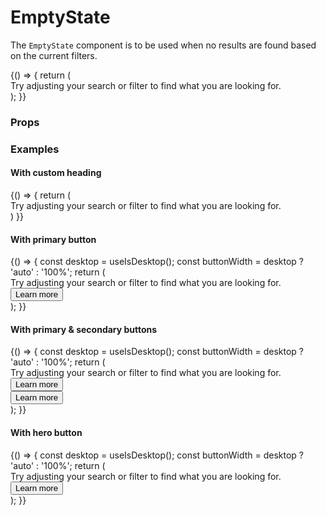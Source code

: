
<Meta title="Components/EmptyState" component={EmptyState} />

# EmptyState

The `EmptyState` component is to be used when no results are found based on the current filters.

<Preview>
  <Story name="empty state" height="500px">
    {() => {
      return (
        <div style={{ padding: '2%'}}>
          <EmptyState>
            <div style={{fontSize: '20px', lineHeight: '30px'}}>
              <Typography variant="body1">Try <Link href="#" title="link">adjusting your search or filter</Link> to find what you are looking for.</Typography>
            </div>
          </EmptyState>
        </div>
      );
    }}
  </Story>
</Preview>

### Props

<Props of={EmptyState} />

### Examples

#### With custom heading
<Preview>
  <Story name="empty state with custom heading" height="600px">
    {() => {
      return (
        <div style={{ padding: '2%'}}>
          <EmptyState heading="A custom heading">
            <div style={{fontSize: '20px', lineHeight: '30px'}}>
              <Typography variant="body1">Try <Link href="#" title="link">adjusting your search or filter</Link> to find what you are looking for.</Typography>
            </div>
          </EmptyState>
        </div>
      )
    }}
  </Story>
</Preview>

#### With primary button
<Preview>
  <Story name="empty state with primary button" height="600px">
    {() => {
      const desktop = useIsDesktop();
      const buttonWidth = desktop ? 'auto' : '100%';
      return (
        <div style={{ padding: '2%' }}>
          <EmptyState
            picture={{
              src: "https://www.comparethemarket.com.au/wp-content/uploads/2019/08/Artboard-1-copy-2@2x.png",
              srcsets: [{ srcset: "https://www.comparethemarket.com.au/wp-content/uploads/2019/08/Artboard-1-copy-2@2x.png"}],
              alt: 'alt text',
              title: 'no results found',
            }}
          >
            <div style={{fontSize: '20px', lineHeight: '30px'}}>
              <Typography variant="body1">Try <Link href="#" title="link">adjusting your search or filter</Link> to find what you are looking for.</Typography>
            </div>
            <div style={{ display: 'flex', justifyContent: 'center'}}>
              <div style={{textAlign: 'center', marginTop: '30px', flex: 'initial', width: `${buttonWidth}`}}>
                <Button id="primary-btn01" variant="primary" tagType='submit'>Learn more</Button>
              </div>
             </div>
          </EmptyState>
        </div>
      );
    }}
  </Story>
</Preview>

#### With primary & secondary buttons
<Preview>
  <Story name="empty state with primary and secondary buttons" height="600px">
      {() => {
        const desktop = useIsDesktop();
        const buttonWidth = desktop ? 'auto' : '100%';
        return (
          <div style={{ padding: '2%'}}>
            <EmptyState
              picture={{
                src: "https://www.comparethemarket.com.au/wp-content/uploads/2019/08/Artboard-1-copy-2@2x.png",
                srcsets: [{ srcset: "https://www.comparethemarket.com.au/wp-content/uploads/2019/08/Artboard-1-copy-2@2x.png"}],
                alt: 'alt text',
                title: 'no results found',
              }}
            >
              <div style={{fontSize: '20px', lineHeight: '30px'}}>
                <Typography variant="body1">Try <Link href="#" title="link">adjusting your search or filter</Link> to find what you are looking for.</Typography>
              </div>
              <div style={{ display: 'flex', justifyContent: 'center'}}>
                <div style={{textAlign: 'center', marginTop: '30px'}}>
                 <Container>
                   <Row>
                     <Column cols={12} md={6} lg={6}>
                       <div style={{whiteSpace: 'nowrap'}}>
                          <Button id="primary-btn01" variant="primary" size="sm" >Learn more</Button>
                        </div>
                      </Column>
                     <Column cols={12} md={6} lg={6}>
                        <div style={{whiteSpace: 'nowrap'}}>
                          <Button id="primary-btn03" variant="tertiary" size="md" style={{margin: 0, display: 'inline-block', padding: '1.2rem'}}>Learn more</Button>
                        </div>
                     </Column>
                   </Row>
                 </Container>
                </div>
               </div>
            </EmptyState>
          </div>
        );
      }}
  </Story>
</Preview>

#### With hero button
<Preview>
    <Story name="empty state with text link" height="600px">
        {() => {
          const desktop = useIsDesktop();
          const buttonWidth = desktop ? 'auto' : '100%';
          return (
            <div style={{ padding: '2%'}}>
              <EmptyState
                picture={{
                  src: "https://www.comparethemarket.com.au/wp-content/uploads/2019/08/Artboard-1-copy-2@2x.png",
                  srcsets: [{ srcset: "https://www.comparethemarket.com.au/wp-content/uploads/2019/08/Artboard-1-copy-2@2x.png"}],
                  alt: 'alt text',
                  title: 'no results found',
                }}
              >
                <div style={{fontSize: '20px', lineHeight: '30px'}}>
                  <Typography variant="body1">Try <Link href="#" title="link">adjusting your search or filter</Link> to find what you are looking for.</Typography>
                </div>
                <div style={{ display: 'flex', justifyContent: 'center'}}>
                  <div style={{textAlign: 'center', marginTop: '30px', flex: 'initial', width: `${buttonWidth}`}}>
                    <Button id="hero" variant="hero" tagType='submit'>Learn more</Button>
                  </div>
                </div>
              </EmptyState>
            </div>
          );
        }}
      </Story>
</Preview>
